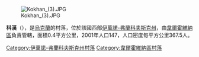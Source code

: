 [[Image:Kokhan_(3).JPG|right]]

'''科漢'''（{{lang-uk|Кохан}}），是[[烏克蘭|烏克蘭]]的村落，位於該國西部[[伊萬諾-弗蘭科夫斯克州|伊萬諾-弗蘭科夫斯克州]]，由[[韋爾霍維納區|韋爾霍維納區]]負責管轄，面積0.4平方公里，2001年人口147，人口密度每平方公里367.5人。

{{coord|48|4|59|N|24|56|57|E|scale:30000|display=title}}

{{DEFAULTSORT:Кохан}}
[[Category:伊萬諾-弗蘭科夫斯克州村落|Category:伊萬諾-弗蘭科夫斯克州村落]]
[[Category:韋爾霍維納區村落|Category:韋爾霍維納區村落]]


{{IvanoFrankivsk-geo-stub}}